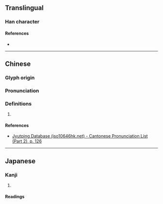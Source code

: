 {{character info/new}}
==Translingual==

===Han character===
{{Han char|rn=75|rad=木|as=04|sn=8|four=|canj=DHK|ids=⿰木夭}}

====References====
* {{Han ref|kx=0516.030|dkj=14549|dj=0903.170|hdz=21170.130|uh=6796|ud=26518}}

----

==Chinese==
{{zh-forms|s=}}

===Glyph origin===
{{Han etym}}

===Pronunciation===
{{zh-pron
|m=yāo
|c=jiu1
|mc=y
|oc=y
|cat=
}}

===Definitions===
{{zh-hanzi}}

# {{rfdef|zh}}

====References====
* [http://www.iso10646hk.net/jp/document/download.jsp Jyutping Database (iso10646hk.net) - Cantonese Pronunciation List (Part 2), p. 126]

----

==Japanese==

===Kanji===
{{ja-kanji|grade=|rs=木04}}

# {{defn|lang=ja|sort=木04}}

====Readings====
{{ja-readings|on=[[よう]] (yō)|kun=[[きがわかくさかんなさま]] (kigawakakusakannasama)}}